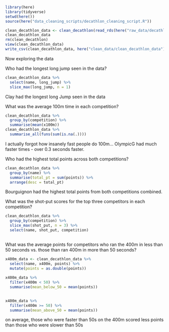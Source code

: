 ```r
library(here)
library(tidyverse)
setwd(here())
source(here("data_cleaning_scripts/decathlon_cleaning_script.R"))

clean_decathlon_data <- clean_decathlon(read_rds(here("raw_data/decathlon.rds")))
clean_decathlon_data
rm(clean_decathlon)
view(clean_decathlon_data)
write_csv(clean_decathlon_data, here("clean_data/clean_decathlon_data"))
```
Now exploring the data

Who had the longest long jump seen in the data?
```r
clean_decathlon_data %>% 
  select(name, long_jump) %>% 
  slice_max(long_jump, n = 1)
```
Clay had the longest long Jump seen in the data

What was the average 100m time in each competition?
```r
clean_decathlon_data %>% 
  group_by(competition) %>% 
  summarise(mean(x100m))
clean_decathlon_data %>% 
  summarise_all(funs(sum(is.na(.))))

```
I actually forgot how insanely fast people do 100m... OlympicG had much faster times - over 0.3 seconds faster.

Who had the highest total points across both competitions?
```r
clean_decathlon_data %>% 
  group_by(name) %>% 
  summarise(total_pt = sum(points)) %>% 
  arrange(desc = total_pt)
```
Bourguignon had the highest total points from both competitions combined.

What was the shot-put scores for the top three competitors in each competition?
```r
clean_decathlon_data %>% 
  group_by(competition) %>% 
  slice_max(shot_put, n = 3) %>% 
  select(name, shot_put, competition)
  

```


What was the average points for competitors who ran the 400m in less than 50 seconds vs. those than ran 400m in more than 50 seconds?

```r
x400m_data <- clean_decathlon_data %>% 
  select(name, x400m, points) %>% 
  mutate(points = as.double(points))
  
x400m_data %>% 
  filter(x400m < 50) %>% 
  summarise(mean_below_50 = mean(points))

  
x400m_data %>% 
  filter(x400m >= 50) %>% 
  summarise(mean_above_50 = mean(points))
```
on average, those who were faster than 50s on the 400m scored less points than those who were slower than 50s

